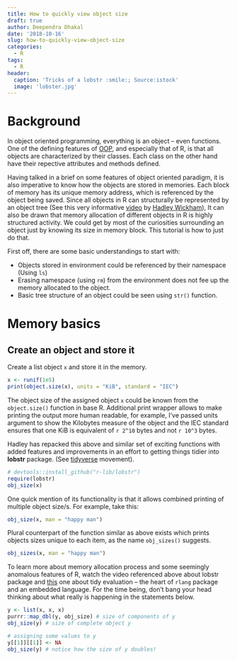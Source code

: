 ```yaml
---
title: How to quickly view object size
draft: true
author: Deependra Dhakal
date: '2018-10-16'
slug: how-to-quickly-view-object-size
categories:
  - R
tags:
  - R
header:
  caption: 'Tricks of a lobstr :smile:; Source:istock'
  image: 'lobster.jpg'
---
```


# Background

In object oriented programming, everything is an object -- even functions. One of the defining features of [OOP](https://en.wikipedia.org/wiki/Object-oriented_programming), and especially that of R, is that all objects are characterized by their classes. Each class on the other hand have their repective attributes and methods defined.

Having talked in a brief on some features of object oriented paradigm, it is also imperative to know how the objects are stored in memories. Each block of memory has its unique memory address, which is referenced by the object being saved. Since all objects in R can structurally be represented by an object tree (See this very informative [video](https://www.youtube.com/watch?v=g1h-YDWVRLc) by [Hadley Wickham](http://hadley.nz/)), It can also be drawn that memory allocation of different objects in R is highly structured activity. We could get by most of the curiosities surrounding an object just by knowing its size in memory block. This tutorial is how to just do that.

First off, there are some basic understandings to start with:

- Objects stored in environment could be referenced by their namespace (Using `ls`)
- Erasing namespace (using `rm`) from the environment does not fee up the memory allocated to the object.
- Basic tree structure of an object could be seen using `str()` function.

# Memory basics

## Create an object and store it

Create a list object `x` and store it in the memory.

```r
x <- runif(1e5)
print(object.size(x), units = "KiB", standard = "IEC")
```

The object size of the assigned object `x` could be known from the `object.size()` function in base R. Additional print wrapper allows to make printing the output more human readable, for example, I've passed units argument to show the Kilobytes measure of the object and the IEC standard ensures that one KiB is equivalent of `r 2^10` bytes and not `r 10^3` bytes.

Hadley has repacked this above and similar set of exciting functions with added features and improvements in an effort to getting things tidier into **lobstr** package. (See [tidyverse](https://www.tidyverse.org/) movement).

```r
# devtools::install_github("r-lib/lobstr")
require(lobstr)
obj_size(x)
```

One quick mention of its functionality is that it allows combined printing of multiple object size/s. For example, take this:

```r
obj_size(x, man = "happy man")
```

Plural counterpart of the function similar as above exists which prints objects sizes unique to each item, as the name `obj_sizes()` suggests.

```r
obj_sizes(x, man = "happy man")
```

To learn more about memory allocation process and some seemingly anomalous features of R, watch the video referenced above about lobstr package and [this](https://www.youtube.com/watch?v=nERXS3ssntw) one about tidy evaluation -- the heart of `rlang` package and an embedded language. For the time being, don't bang your head thinking about what really is happening in the statements below.

```r
y <- list(x, x, x)
purrr::map_dbl(y, obj_size) # size of components of y
obj_size(y) # size of complete object y

# assigning some values to y
y[[1]][[1]] <- NA
obj_size(y) # notice how the size of y doubles!

```

